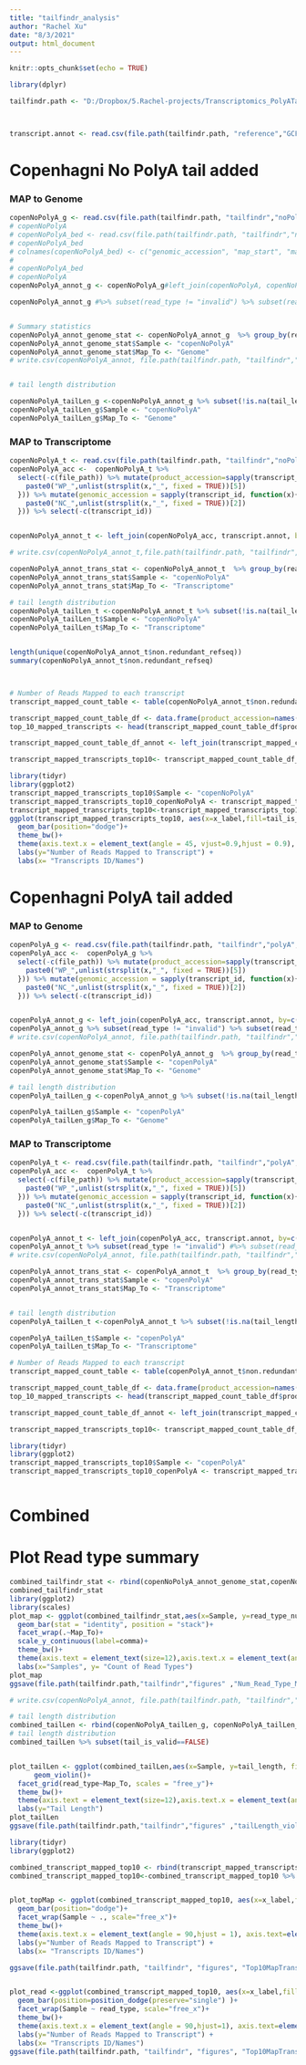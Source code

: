 ---
title: "tailfindr_analysis"
author: "Rachel Xu"
date: "8/3/2021"
output: html_document
---

```{r setup, include=FALSE}
knitr::opts_chunk$set(echo = TRUE)
```

```{r}


library(dplyr)
```


```{r}
tailfindr.path <- "D:/Dropbox/5.Rachel-projects/Transcriptomics_PolyATail/polyATail_cDNA_Copen_072021/"



transcript.annot <- read.csv(file.path(tailfindr.path, "reference","GCF_000007685.1_ASM768v1_feature_table.txt"), sep="\t") %>% subset(X..feature == "CDS") %>% select(-c("X..feature", "class", "assembly", "assembly_unit", "seq_type", "related_accession", "GeneID", "locus_tag","attributes"))

```

# Copenhagni No PolyA tail added

### MAP to Genome
```{r}
copenNoPolyA_g <- read.csv(file.path(tailfindr.path, "tailfindr","noPolyA","copenhageni_noPolyA.annotated.csv"))
# copenNoPolyA
# copenNoPolyA_bed <- read.csv(file.path(tailfindr.path, "tailfindr","noPolyA","Copenhageni_Basecalled_Aug_16_2019_Direct-cDNA_NoPolyATail.bed"), sep="\t",header = FALSE)
# copenNoPolyA_bed
# colnames(copenNoPolyA_bed) <- c("genomic_accession", "map_start", "map_end", "read_id", "mapping_quality_sam", "strand")
#  
# copenNoPolyA_bed
# copenNoPolyA
copenNoPolyA_annot_g <- copenNoPolyA_g#left_join(copenNoPolyA, copenNoPolyA_bed, by=c("read_id")) %>% select(-c(file_path))

copenNoPolyA_annot_g #%>% subset(read_type != "invalid") %>% subset(read_type == "polyA") #%>% subset(tail_is_valid == TRUE)


# Summary statistics
copenNoPolyA_annot_genome_stat <- copenNoPolyA_annot_g  %>% group_by(read_type,tail_is_valid) %>%summarise(read_type_num=n()) #%>% subset(tail_is_valid == TRUE)
copenNoPolyA_annot_genome_stat$Sample <- "copenNoPolyA"
copenNoPolyA_annot_genome_stat$Map_To <- "Genome"
# write.csv(copenNoPolyA_annot, file.path(tailfindr.path, "tailfindr","noPolyA", "copenhageni_noPolyA.final.csv"))


# tail length distribution

copenNoPolyA_tailLen_g <-copenNoPolyA_annot_g %>% subset(!is.na(tail_length)) %>% select(c(read_type, tail_is_valid, tail_length))
copenNoPolyA_tailLen_g$Sample <- "copenNoPolyA"
copenNoPolyA_tailLen_g$Map_To <- "Genome"

```


### MAP to Transcriptome
```{r}
copenNoPolyA_t <- read.csv(file.path(tailfindr.path, "tailfindr","noPolyA","copenhageni_noPolyA.annotated.trans.csv"))
copenNoPolyA_acc <-  copenNoPolyA_t %>% 
  select(-c(file_path)) %>% mutate(product_accession=sapply(transcript_id, function(x){
    paste0("WP_",unlist(strsplit(x,"_", fixed = TRUE))[5]) 
  })) %>% mutate(genomic_accession = sapply(transcript_id, function(x){
    paste0("NC_",unlist(strsplit(x,"_", fixed = TRUE))[2]) 
  })) %>% select(-c(transcript_id))


copenNoPolyA_annot_t <- left_join(copenNoPolyA_acc, transcript.annot, by=c("product_accession", "genomic_accession"))

# write.csv(copenNoPolyA_annot_t,file.path(tailfindr.path, "tailfindr","noPolyA","copenhageni_noPolyA.trans.final.csv"), quote=FALSE, row.names=FALSE)

copenNoPolyA_annot_trans_stat <- copenNoPolyA_annot_t  %>% group_by(read_type,tail_is_valid) %>%summarise(read_type_num=n()) #%>% subset(tail_is_valid == TRUE)
copenNoPolyA_annot_trans_stat$Sample <- "copenNoPolyA"
copenNoPolyA_annot_trans_stat$Map_To <- "Transcriptome"

# tail length distribution
copenNoPolyA_tailLen_t <-copenNoPolyA_annot_t %>% subset(!is.na(tail_length))%>% select(c(read_type, tail_is_valid, tail_length))
copenNoPolyA_tailLen_t$Sample <- "copenNoPolyA"
copenNoPolyA_tailLen_t$Map_To <- "Transcriptome"


length(unique(copenNoPolyA_annot_t$non.redundant_refseq))
summary(copenNoPolyA_annot_t$non.redundant_refseq)



# Number of Reads Mapped to each transcript
transcript_mapped_count_table <- table(copenNoPolyA_annot_t$non.redundant_refseq)[order(table(copenNoPolyA_annot_t$non.redundant_refseq),decreasing =TRUE)]

transcript_mapped_count_table_df <- data.frame(product_accession=names(transcript_mapped_count_table), num_reads_mapped=as.numeric(transcript_mapped_count_table))
top_10_mapped_transcripts <- head(transcript_mapped_count_table_df$product_accession,10)

transcript_mapped_count_table_df_annot <- left_join(transcript_mapped_count_table_df, copenNoPolyA_annot_t)

transcript_mapped_transcripts_top10<- transcript_mapped_count_table_df_annot[transcript_mapped_count_table_df_annot$product_accession %in% top_10_mapped_transcripts,]

library(tidyr)
library(ggplot2)
transcript_mapped_transcripts_top10$Sample <- "copenNoPolyA"
transcript_mapped_transcripts_top10_copenNoPolyA <- transcript_mapped_transcripts_top10
transcript_mapped_transcripts_top10<-transcript_mapped_transcripts_top10 %>% unite("x_label", c(product_accession,name), remove = FALSE,sep="\n")
ggplot(transcript_mapped_transcripts_top10, aes(x=x_label,fill=tail_is_valid))+
  geom_bar(position="dodge")+
  theme_bw()+
  theme(axis.text.x = element_text(angle = 45, vjust=0.9,hjust = 0.9), axis.text=element_text(size=12), axis.title=element_text(size=12), legend.text = element_text(size=12), legend.title = element_text(size=12))+
  labs(y="Number of Reads Mapped to Transcript") +
  labs(x= "Transcripts ID/Names")

```

# Copenhagni PolyA tail added

### MAP to Genome
```{r}
copenPolyA_g <- read.csv(file.path(tailfindr.path, "tailfindr","polyA","copenhageni_PolyA.annotated.csv"))
copenPolyA_acc <-  copenPolyA_g %>% 
  select(-c(file_path)) %>% mutate(product_accession=sapply(transcript_id, function(x){
    paste0("WP_",unlist(strsplit(x,"_", fixed = TRUE))[5]) 
  })) %>% mutate(genomic_accession = sapply(transcript_id, function(x){
    paste0("NC_",unlist(strsplit(x,"_", fixed = TRUE))[2]) 
  })) %>% select(-c(transcript_id))


copenPolyA_annot_g <- left_join(copenPolyA_acc, transcript.annot, by=c("product_accession", "genomic_accession"))
copenPolyA_annot_g %>% subset(read_type != "invalid") %>% subset(read_type == "polyA") %>% subset(tail_is_valid == TRUE)
# write.csv(copenNoPolyA_annot, file.path(tailfindr.path, "tailfindr","polyA", "copenhageni_noPolyA.final.trans.csv"))

copenPolyA_annot_genome_stat <- copenPolyA_annot_g  %>% group_by(read_type,tail_is_valid) %>%summarise(read_type_num=n()) #%>% subset(tail_is_valid == TRUE)
copenPolyA_annot_genome_stat$Sample <- "copenPolyA"
copenPolyA_annot_genome_stat$Map_To <- "Genome"

# tail length distribution
copenPolyA_tailLen_g <-copenPolyA_annot_g %>% subset(!is.na(tail_length))%>% select(c(read_type, tail_is_valid, tail_length))

copenPolyA_tailLen_g$Sample <- "copenPolyA"
copenPolyA_tailLen_g$Map_To <- "Genome"
```


### MAP to Transcriptome
```{r}
copenPolyA_t <- read.csv(file.path(tailfindr.path, "tailfindr","polyA","copenhageni_PolyA.annotated.trans.csv"))
copenPolyA_acc <-  copenPolyA_t %>% 
  select(-c(file_path)) %>% mutate(product_accession=sapply(transcript_id, function(x){
    paste0("WP_",unlist(strsplit(x,"_", fixed = TRUE))[5]) 
  })) %>% mutate(genomic_accession = sapply(transcript_id, function(x){
    paste0("NC_",unlist(strsplit(x,"_", fixed = TRUE))[2]) 
  })) %>% select(-c(transcript_id))


copenPolyA_annot_t <- left_join(copenPolyA_acc, transcript.annot, by=c("product_accession", "genomic_accession"))
copenPolyA_annot_t %>% subset(read_type != "invalid") #%>% subset(read_type == "polyT") %>% subset(tail_is_valid == TRUE)
# write.csv(copenNoPolyA_annot, file.path(tailfindr.path, "tailfindr","polyA", "copenhageni_noPolyA.final.trans.csv"))

copenPolyA_annot_trans_stat <- copenPolyA_annot_t  %>% group_by(read_type,tail_is_valid) %>%summarise(read_type_num=n()) #%>% subset(tail_is_valid == TRUE)
copenPolyA_annot_trans_stat$Sample <- "copenPolyA"
copenPolyA_annot_trans_stat$Map_To <- "Transcriptome"


# tail length distribution
copenPolyA_tailLen_t <-copenPolyA_annot_t %>% subset(!is.na(tail_length))%>% select(c(read_type, tail_is_valid, tail_length))

copenPolyA_tailLen_t$Sample <- "copenPolyA"
copenPolyA_tailLen_t$Map_To <- "Transcriptome"

# Number of Reads Mapped to each transcript
transcript_mapped_count_table <- table(copenPolyA_annot_t$non.redundant_refseq)[order(table(copenPolyA_annot_t$non.redundant_refseq),decreasing =TRUE)]

transcript_mapped_count_table_df <- data.frame(product_accession=names(transcript_mapped_count_table), num_reads_mapped=as.numeric(transcript_mapped_count_table))
top_10_mapped_transcripts <- head(transcript_mapped_count_table_df$product_accession,10)

transcript_mapped_count_table_df_annot <- left_join(transcript_mapped_count_table_df, copenPolyA_annot_t)

transcript_mapped_transcripts_top10<- transcript_mapped_count_table_df_annot[transcript_mapped_count_table_df_annot$product_accession %in% top_10_mapped_transcripts,]

library(tidyr)
library(ggplot2)
transcript_mapped_transcripts_top10$Sample <- "copenPolyA"
transcript_mapped_transcripts_top10_copenPolyA <- transcript_mapped_transcripts_top10



```



# Combined

# Plot Read type summary
```{r}

combined_tailfindr_stat <- rbind(copenNoPolyA_annot_genome_stat,copenNoPolyA_annot_trans_stat,copenPolyA_annot_genome_stat, copenPolyA_annot_trans_stat)
combined_tailfindr_stat
library(ggplot2)
library(scales)
plot_map <- ggplot(combined_tailfindr_stat,aes(x=Sample, y=read_type_num, fill=read_type))+
  geom_bar(stat = "identity", position = "stack")+
  facet_wrap(.~Map_To)+
  scale_y_continuous(label=comma)+
  theme_bw()+
  theme(axis.text = element_text(size=12),axis.text.x = element_text(angle = 45, vjust=0.99,hjust = 1), axis.title = element_text(size=12),strip.text = element_text(size=12),legend.text = element_text(size=12),legend.title = element_text(size=12))+
  labs(x="Samples", y= "Count of Read Types")
plot_map
ggsave(file.path(tailfindr.path,"tailfindr","figures" ,"Num_Read_Type_MapTo_Gen_Transcriptome.pdf"),plot_map,height = 5)

# write.csv(copenNoPolyA_annot, file.path(tailfindr.path, "tailfindr","noPolyA", "copenhageni_noPolyA.final.trans.csv"))
```


```{r}
# tail length distribution
combined_tailLen <- rbind(copenNoPolyA_tailLen_g, copenNoPolyA_tailLen_t, copenPolyA_tailLen_g, copenPolyA_tailLen_t)
# tail length distribution
combined_tailLen %>% subset(tail_is_valid==FALSE)


plot_tailLen <- ggplot(combined_tailLen,aes(x=Sample, y=tail_length, fill = Sample ))+
      geom_violin()+
  facet_grid(read_type~Map_To, scales = "free_y")+
  theme_bw()+
  theme(axis.text = element_text(size=12),axis.text.x = element_text(angle = 45, vjust=0.99,hjust = 1), axis.title = element_text(size=12),strip.text = element_text(size=12),legend.text = element_text(size=12),legend.title = element_text(size=12))+
  labs(y="Tail Length")
plot_tailLen
ggsave(file.path(tailfindr.path,"tailfindr","figures" ,"tailLength_violin.pdf"),plot_tailLen,width = 8)
```

```{r}
library(tidyr)
library(ggplot2)

combined_transcript_mapped_top10 <- rbind(transcript_mapped_transcripts_top10_copenPolyA, transcript_mapped_transcripts_top10_copenNoPolyA)
combined_transcript_mapped_top10<-combined_transcript_mapped_top10 %>% unite("x_label", c(product_accession,name), remove = FALSE,sep="\n")


plot_topMap <- ggplot(combined_transcript_mapped_top10, aes(x=x_label,fill=tail_is_valid))+
  geom_bar(position="dodge")+
  facet_wrap(Sample ~ ., scale="free_x")+
  theme_bw()+
  theme(axis.text.x = element_text(angle = 90,hjust = 1), axis.text=element_text(size=10), axis.title=element_text(size=12), legend.text = element_text(size=12), legend.title = element_text(size=12))+
  labs(y="Number of Reads Mapped to Transcript") +
  labs(x= "Transcripts ID/Names")

ggsave(file.path(tailfindr.path, "tailfindr", "figures", "Top10MapTranscripts.pdf"), plot_topMap,width = 10)


plot_read <-ggplot(combined_transcript_mapped_top10, aes(x=x_label,fill=tail_is_valid))+
  geom_bar(position=position_dodge(preserve="single") )+
  facet_wrap(Sample ~ read_type, scale="free_x")+
  theme_bw()+
  theme(axis.text.x = element_text(angle = 90,hjust=1), axis.text=element_text(size=10), axis.title=element_text(size=12), legend.text = element_text(size=12), legend.title = element_text(size=12))+
  labs(y="Number of Reads Mapped to Transcript") +
  labs(x= "Transcripts ID/Names")
ggsave(file.path(tailfindr.path, "tailfindr", "figures", "Top10MapTranscriptsReadType.pdf"), plot_read,width = 12,height = 12)

```
